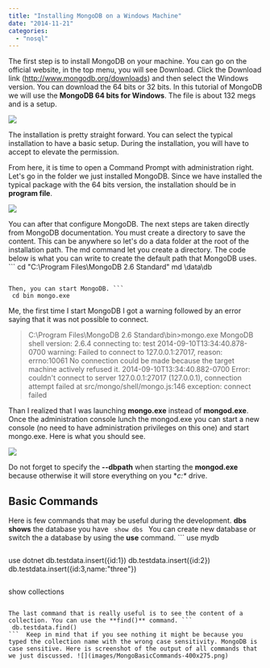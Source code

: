 ```yaml
---
title: "Installing MongoDB on a Windows Machine"
date: "2014-11-21"
categories: 
  - "nosql"
---
```


The first step is to install MongoDB on your machine. You can go on the official website, in the top menu, you will see Download. Click the Download link (http://www.mongodb.org/downloads) and then select the Windows version. You can download the 64 bits or 32 bits. In this tutorial of MongoDB we will use the **MongoDB 64 bits for Windows**. The file is about 132 megs and is a setup.

![](images/MongoDbSetup-400x311.png)

The installation is pretty straight forward. You can select the typical installation to have a basic setup. During the installation, you will have to accept to elevate the permission.

From here, it is time to open a Command Prompt with administration right. Let's go in the folder we just installed MongoDB. Since we have installed the typical package with the 64 bits version, the installation should be in **program file**.

![](images/MongoDbConsole-400x203.png)

You can after that configure MongoDB. The next steps are taken directly from MongoDB documentation. You must create a directory to save the content. This can be anywhere so let's do a data folder at the root of the installation path. The md command let you create a directory. The code below is what you can write to create the default path that MongoDB uses. ``` 
 cd "C:\\Program Files\\MongoDB 2.6 Standard" md \\data\\db 
``` 

Then, you can start MongoDB. ``` 
 cd bin mongo.exe 
``` 

Me, the first time I start MongoDB I got a warning followed by an error saying that it was not possible to connect.

> C:\\Program Files\\MongoDB 2.6 Standard\\bin>mongo.exe MongoDB shell version: 2.6.4 connecting to: test 2014-09-10T13:34:40.878-0700 warning: Failed to connect to 127.0.0.1:27017, reason: errno:10061 No connection could be made because the target machine actively refused it. 2014-09-10T13:34:40.882-0700 Error: couldn't connect to server 127.0.0.1:27017 (127.0.0.1), connection attempt failed at src/mongo/shell/mongo.js:146 exception: connect failed

Than I realized that I was launching **mongo.exe** instead of **mongod.exe**. Once the administration console lunch the mongod.exe you can start a new console (no need to have administration privileges on this one) and start mongo.exe. Here is what you should see.

![](images/MongoDbConsole-400x203.png)

Do not forget to specify the **--dbpath** when starting the **mongod.exe** because otherwise it will store everything on you **c:\** drive.

## Basic Commands

Here is few commands that may be useful during the development. **dbs shows** the database you have ``` 
 show dbs 
```  You can create new database or switch the a database by using the **use** command. ``` 
 use mydb 
```  Information are added into collection. You can add data into a collection with the command **db..insert()**. Here is an example of three insert into a collection named "testdata" of the dotnet database.

``` 
 use dotnet db.testdata.insert({id:1}) db.testdata.insert({id:2}) db.testdata.insert({id:3,name:"three"}) 
```  It is possible to see if the collection of the active database really exist with **show collections** command.

``` 
 show collections 
``` 

The last command that is really useful is to see the content of a collection. You can use the **find()** command. ``` 
 db.testdata.find() 
```  Keep in mind that if you see nothing it might be because you typed the collection name with the wrong case sensitivity. MongoDB is case sensitive. Here is screenshot of the output of all commands that we just discussed. ![](images/MongoBasicCommands-400x275.png)
